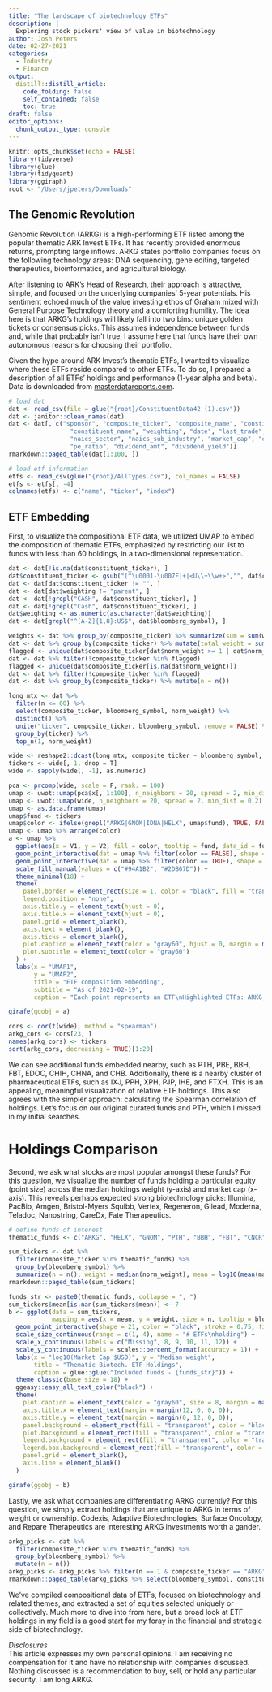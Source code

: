 ```yaml
---
title: "The landscape of biotechnology ETFs"
description: |
  Exploring stock pickers' view of value in biotechnology
author: Josh Peters
date: 02-27-2021
categories:
  - Industry
  - Finance
output:
  distill::distill_article:
    code_folding: false
    self_contained: false
    toc: true
draft: false
editor_options: 
  chunk_output_type: console
---
```


```r

knitr::opts_chunk$set(echo = FALSE)
library(tidyverse)
library(glue)
library(tidyquant)
library(ggiraph)
root <- "/Users/jpeters/Downloads"

```

## The Genomic Revolution  
Genomic Revolution (ARKG) is a high-performing ETF listed among the popular thematic ARK Invest ETFs. It has recently provided enormous returns, prompting large inflows. ARKG states portfolio companies focus on the following technology areas: DNA sequencing, gene editing, targeted therapeutics, bioinformatics, and agricultural biology.

After listening to ARK’s Head of Research, their approach is attractive, simple, and focused on the underlying companies’ 5-year potentials. His sentiment echoed much of the value investing ethos of Graham mixed with General Purpose Technology theory and a comforting humility. The idea here is that ARKG’s holdings will likely fall into two bins: unique golden tickets or consensus picks. This assumes independence between funds and, while that probably isn’t true, I assume here that funds have their own autonomous reasons for choosing their portfolio. 

Given the hype around ARK Invest’s thematic ETFs, I wanted to visualize where these ETFs reside compared to other ETFs. To do so, I prepared a description of all ETFs’ holdings and performance (1-year alpha and beta). Data is downloaded from [masterdatareports.com](https://masterdatareports.com/).

```r
# load dat
dat <- read_csv(file = glue("{root}/ConstituentData42 (1).csv"))
dat <- janitor::clean_names(dat)
dat <- dat[, c("sponsor", "composite_ticker", "composite_name", "constituent_ticker",
                 "constituent_name", "weighting", "date", "last_trade", "bloomberg_symbol",
                 "naics_sector", "naics_sub_industry", "market_cap", "earnings",
                 "pe_ratio", "dividend_amt", "dividend_yield")]
rmarkdown::paged_table(dat[1:100, ])

# load etf information
etfs <- read_csv(glue("{root}/AllTypes.csv"), col_names = FALSE)
etfs <- etfs[, -4]
colnames(etfs) <- c("name", "ticker", "index")

```

## ETF Embedding  
First, to visualize the compositional ETF data, we utilized UMAP to embed the composition of thematic ETFs, emphasized by restricting our list to funds with less than 60 holdings, in a two-dimensional representation.

```r

dat <- dat[!is.na(dat$constituent_ticker), ]
dat$constituent_ticker <- gsub("[^\u0001-\u007F]+|<U\\+\\w+>","", dat$constituent_ticker)
dat <- dat[dat$constituent_ticker != "", ]
dat <- dat[dat$weighting != "parent", ]
dat <- dat[!grepl("CASH", dat$constituent_ticker), ]
dat <- dat[!grepl("Cash", dat$constituent_ticker), ]
dat$weighting <- as.numeric(as.character(dat$weighting))
dat <- dat[grepl("^[A-Z]{1,8}:US$", dat$bloomberg_symbol), ]

weights <- dat %>% group_by(composite_ticker) %>% summarize(sum = sum(weighting))
dat <- dat %>% group_by(composite_ticker) %>% mutate(total_weight = sum(weighting), norm_weight = weighting/total_weight)
flagged <- unique(dat$composite_ticker[dat$norm_weight >= 1 | dat$norm_weight <= 0])
dat <- dat %>% filter(!composite_ticker %in% flagged)
flagged <- unique(dat$composite_ticker[is.na(dat$norm_weight)])
dat <- dat %>% filter(!composite_ticker %in% flagged)
dat <- dat %>% group_by(composite_ticker) %>% mutate(n = n())

long_mtx <- dat %>% 
  filter(n <= 60) %>% 
  select(composite_ticker, bloomberg_symbol, norm_weight) %>% 
  distinct() %>% 
  unite("ticker", composite_ticker, bloomberg_symbol, remove = FALSE) %>%
  group_by(ticker) %>% 
  top_n(1, norm_weight)

wide <- reshape2::dcast(long_mtx, composite_ticker ~ bloomberg_symbol, value.var = "norm_weight", fill = 0)
tickers <- wide[, 1, drop = T]
wide <- sapply(wide[, -1], as.numeric)

pca <- prcomp(wide, scale = F, rank. = 100)
umap <- uwot::umap(pca$x[, 1:100], n_neighbors = 20, spread = 2, min_dist = 0.2)
umap <- uwot::umap(wide, n_neighbors = 20, spread = 2, min_dist = 0.2)
umap <- as.data.frame(umap)
umap$fund <- tickers
umap$color <- ifelse(grepl("ARKG|GNOM|IDNA|HELX", umap$fund), TRUE, FALSE)
umap <- umap %>% arrange(color)
a <- umap %>% 
  ggplot(aes(x = V1, y = V2, fill = color, tooltip = fund, data_id = fund)) +
  geom_point_interactive(dat = umap %>% filter(color == FALSE), shape = 21, color = "black", size = 1, alpha = 0.6) +
  geom_point_interactive(dat = umap %>% filter(color == TRUE), shape = 21, color = "black", size = 2, alpha = 0.6) +
  scale_fill_manual(values = c("#94A1B2", "#2DB67D")) +
  theme_minimal(18) +
  theme(
    panel.border = element_rect(size = 1, color = "black", fill = "transparent"),
    legend.position = "none",
    axis.title.y = element_text(hjust = 0),
    axis.title.x = element_text(hjust = 0),
    panel.grid = element_blank(),
    axis.text = element_blank(),
    axis.ticks = element_blank(),
    plot.caption = element_text(color = "gray60", hjust = 0, margin = margin(12, 0, 0, 0)),
    plot.subtitle = element_text(color = "gray60")
  ) +
  labs(x = "UMAP1", 
       y = "UMAP2", 
       title = "ETF composition embedding", 
       subtitle = "As of 2021-02-19", 
       caption = "Each point represents an ETF\nHighlighted ETFs: ARKG, IDNA, GNOM, HELX")

girafe(ggobj = a)

cors <- cor(t(wide), method = "spearman")
arkg_cors <- cors[23, ]
names(arkg_cors) <- tickers
sort(arkg_cors, decreasing = TRUE)[1:20]

```

We can see additional funds embedded nearby, such as PTH, PBE, BBH, FBT, EDOC, CHIH, CHNA, and CHB. Additionally, there is a nearby cluster of pharmaceutical ETFs, such as IXJ, PPH, XPH, PJP, IHE, and FTXH. This is an appealing, meaningful visualization of relative ETF holdings. This also agrees with the simpler approach: calculating the Spearman correlation of holdings. Let's focus on our original curated funds and PTH, which I missed in my initial searches.

# Holdings Comparison
Second, we ask what stocks are most popular amongst these funds? For this question, we visualize the number of funds holding a particular equity (point size) across the median holdings weight (y-axis) and market cap (x-axis). This reveals perhaps expected strong biotechnology picks: Illumina, PacBio, Amgen, Bristol-Myers Squibb, Vertex, Regeneron, Gilead, Moderna, Teladoc, Nanostring, CareDx, Fate Therapeutics.

```r

# define funds of interest
thematic_funds <- c("ARKG", "HELX", "GNOM", "PTH", "BBH", "FBT", "CNCR")

sum_tickers <- dat %>%
  filter(composite_ticker %in% thematic_funds) %>%
  group_by(bloomberg_symbol) %>%
  summarize(n = n(), weight = median(norm_weight), mean = log10(mean(market_cap, na.rm = TRUE)))
rmarkdown::paged_table(sum_tickers)

funds_str <- paste0(thematic_funds, collapse = ", ")
sum_tickers$mean[is.nan(sum_tickers$mean)] <- 7
b <- ggplot(data = sum_tickers, 
            mapping = aes(x = mean, y = weight, size = n, tooltip = bloomberg_symbol, data_id = bloomberg_symbol)) +
  geom_point_interactive(shape = 21, color = "black", stroke = 0.75, fill = "#94A1B2", alpha = 0.5) +
  scale_size_continuous(range = c(1, 4), name = "# ETFs\nholding") +
  scale_x_continuous(labels = c("Missing", 8, 9, 10, 11, 12)) +
  scale_y_continuous(labels = scales::percent_format(accuracy = 1)) +
  labs(x = "log10(Market Cap $USD)", y = "Median weight",
       title = "Thematic Biotech. ETF Holdings",
       caption = glue::glue("Included funds - {funds_str}")) +
  theme_classic(base_size = 18) +
  ggeasy::easy_all_text_color("black") +
  theme(
    plot.caption = element_text(color = "gray60", size = 8, margin = margin(12, 0, 0, 0)),
    axis.title.x = element_text(margin = margin(12, 0, 0, 0)),
    axis.title.y = element_text(margin = margin(0, 12, 0, 0)),
    panel.background = element_rect(fill = "transparent", color = "black", size = 1),
    plot.background = element_rect(fill = "transparent", color = "transparent", size = 0),
    legend.background = element_rect(fill = "transparent", color = "transparent", size = 0),
    legend.box.background = element_rect(fill = "transparent", color = "transparent", size = 0),
    panel.grid = element_blank(),
    axis.line = element_blank()
  )

girafe(ggobj = b)

```

Lastly, we ask what companies are differentiating ARKG currently? For this question, we simply extract holdings that are unique to ARKG in terms of weight or ownership. Codexis, Adaptive Biotechnologies, Surface Oncology, and Repare Therapeutics are interesting ARKG investments worth a gander.

```r

arkg_picks <- dat %>% 
  filter(composite_ticker %in% thematic_funds) %>% 
  group_by(bloomberg_symbol) %>% 
  mutate(n = n())
arkg_picks <- arkg_picks %>% filter(n == 1 & composite_ticker == "ARKG")
rmarkdown::paged_table(arkg_picks %>% select(bloomberg_symbol, constituent_name, market_cap, norm_weight))

```

We’ve compiled compositional data of ETFs, focused on biotechnology and related themes, and extracted a set of equities selected uniquely or collectively. Much more to dive into from here, but a broad look at ETF holdings in my field is a good start for my foray in the financial and strategic side of biotechnology.

*Disclosures*  
This article expresses my own personal opinions. I am receiving no compensation for it and have no relationship with companies discussed. Nothing discussed is a recommendation to buy, sell, or hold any particular security. I am long ARKG.
